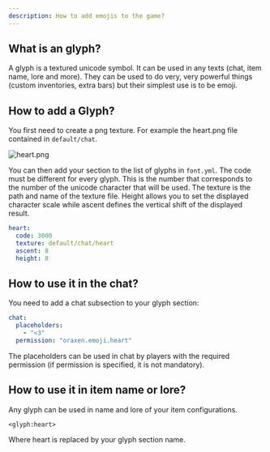 ```yaml
---
description: How to add emojis to the game?
---
```


## What is an glyph?

A glyph is a textured unicode symbol. It can be used in any texts \(chat, item name, lore and more\). They can be used to do very, very powerful things \(custom inventories, extra bars\) but their simplest use is to be emoji.

## How to add a Glyph?

You first need to create a png texture. For example the heart.png file contained in `default/chat`.

![heart.png](/assets/heart%20%281%29.png)

You can then add your section to the list of glyphs in `font.yml`. The code must be different for every glyph. This is the number that corresponds to the number of the unicode character that will be used. The texture is the path and name of the texture file. Height allows you to set the displayed character scale while ascent defines the vertical shift of the displayed result.

```yaml
heart:
  code: 3000
  texture: default/chat/heart
  ascent: 8
  height: 8
```

## How to use it in the chat?

You need to add a chat subsection to your glyph section:

```yaml
chat:
  placeholders:
    - "<3"
  permission: "oraxen.emoji.heart"
```

The placeholders can be used in chat by players with the required permission \(if permission is specified, it is not mandatory\).

## How to use it in item name or lore?

Any glyph can be used in name and lore of your item configurations.

```text
<glyph:heart>
```

Where heart is replaced by your glyph section name.

